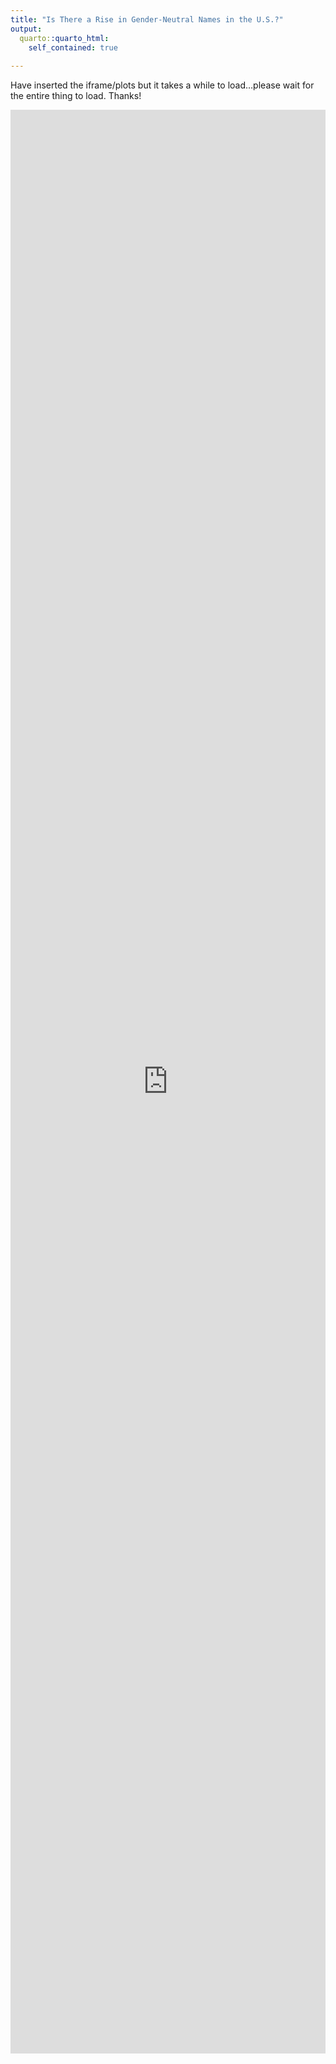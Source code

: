 ```yaml
---
title: "Is There a Rise in Gender-Neutral Names in the U.S.?"
output:
  quarto::quarto_html:
    self_contained: true
    
---
```

Have inserted the iframe/plots but it takes a while to load...please wait for the entire thing to load. Thanks!

<iframe height="3110" width="100%" frameborder="no" src="https://loyyeekeen.shinyapps.io/final/"> </iframe>

